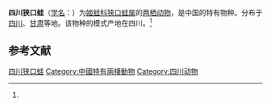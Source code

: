 {{Speciesbox
| name = 四川狭口蛙
| image = Kaloula rugifera.jpg 
| status = LC | status_system = IUCN3.1
| status_ref = <ref name=IUCN>{{Cite journal | author = Fei Liang | author2 = Xie Feng | title = ''Kaloula rugifera'' | journal = [[The_IUCN_Red_List_of_Threatened_Species|The IUCN Red List of Threatened Species]] | volume = 2004 | page = e.T57857A11695055 | publisher = [[IUCN|IUCN]] | date = 2004 | url = http://www.iucnredlist.org/details/57857/0 | doi = 10.2305/IUCN.UK.2004.RLTS.T57857A11695055.en | access-date = 6 January 2018 | archive-date = 2018-01-06 | archive-url = https://web.archive.org/web/20180106173744/http://www.iucnredlist.org/details/57857/0 | dead-url = no }}</ref>
| genus = Kaloula
| species = rugifera
| authority = (Stejneger, 1924)<ref name='id5061'>{{cite web| url =http://www.bioinfo.cn/db05/BjdwSpecies.php?action=view&id=5061| title =四川狭口蛙| work =《中国动物物种编目数据库》| publisher =中国科学院微生物研究所| author =中国科学院动物研究所| accessdate =2009-04-11| deadurl =yes| archiveurl =https://web.archive.org/web/20160305040835/http://www.bioinfo.cn/db05/BjdwSpecies.php?action=view&id=5061| archivedate =2016-03-05}}</ref>
}}

'''四川狭口蛙'''（[[学名|学名]]：{{lang|la|''Kaloula rugifera''}}）为[[姬蛙科|姬蛙科]][[狭口蛙属|狭口蛙属]]的[[两栖动物|两栖动物]]，是中国的特有物种。分布于[[四川|四川]]、[[甘肃|甘肃]]等地。该物种的模式产地在四川。<ref name='id5061'/>

== 参考文献 ==
{{reflist}}

{{Wikispecies|Kaloula rugifera}}
{{Taxonbar|from=Q2243222}}

[[Category:狭口蛙属|四川狭口蛙]]
[[Category:中國特有兩棲動物|Category:中國特有兩棲動物]]
[[Category:四川动物|Category:四川动物]]


{{amphibian-stub}}